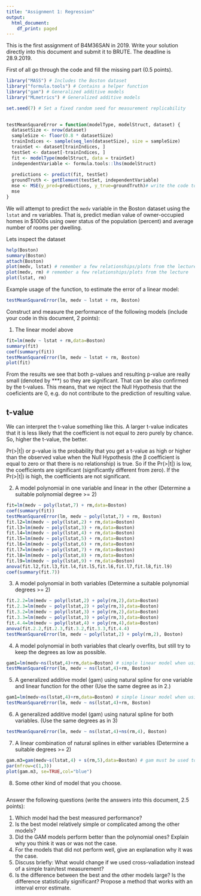 ```yaml
---
title: "Assignment 1: Regression"
output:
  html_document:
    df_print: paged
---
```


This is the first assignment of B4M36SAN in 2019.
Write your solution directly into this document and submit it to BRUTE.
The deadline is 28.9.2019.

First of all go through the code and fill the missing part (0.5 points).

```r
library("MASS") # Includes the Boston dataset
library("formula.tools") # Contains a helper function
library("gam") # Generalized additive models
library("MLmetrics") # Generalized additive models

set.seed(7) # Set a fixed random seed for measurement replicability
    

testMeanSquareError = function(modelType, modelStruct, dataset) {
  datasetSize <- nrow(dataset)
  sampleSize <- floor(0.8 * datasetSize)
  trainIndices <- sample(seq_len(datasetSize), size = sampleSize)
  trainSet <- dataset[trainIndices, ]
  testSet <- dataset[-trainIndices, ]
  fit <- modelType(modelStruct, data = trainSet)
  independentVariable <- formula.tools::lhs(modelStruct)
  
  predictions <- predict(fit, testSet)
  groundTruth <- getElement(testSet, independentVariable)
  mse <- MSE(y_pred=predictions, y_true=groundTruth)# write the code to compute Mean Square Error
  mse
}
```

We will attempt to predict the `medv` variable in the Boston dataset using the `lstat` and `rm` variables.
That is, predict median value of owner-occupied homes in $1000s using ower status of the population (percent)
and average number of rooms per dwelling.

Lets inspect the dataset

```r
help(Boston)
summary(Boston)
attach(Boston)
plot(medv, lstat) # remember a few relationships/plots from the lecture
plot(medv, rm) # remember a few relationships/plots from the lecture
plot(lstat, rm)
```

Example usage of the function, to estimate the error of a linear model:


```r
testMeanSquareError(lm, medv ~ lstat + rm, Boston)
```

Construct and measure the performance of the following models (include your code in this document, 2 points):

1. The linear model above

```r
fit=lm(medv ~ lstat + rm,data=Boston)
summary(fit)
coef(summary(fit))
testMeanSquareError(lm, medv ~ lstat + rm, Boston)
plot(fit)
```

From the results we see that both p-values and resulting p-value are really small (denoted by ***) so they are significant.
That can be also confirmed by the t-values. This means, that we reject the Null Hypothesis that the coeficients are 0, e.g. do
not contribute to the prediction of resulting value.

## t-value

We can interpret the t-value something like this. A larger t-value indicates that it is less likely that the coefficient is not equal to zero purely by chance. So, higher the t-value, the better.

Pr(>|t|) or p-value is the probability that you get a t-value as high or higher than the observed value when the Null Hypothesis (the β coefficient is equal to zero or that there is no relationship) is true. So if the Pr(>|t|) is low, the coefficients are significant (significantly different from zero). If the Pr(>|t|) is high, the coefficients are not significant.

2. A model polynomial in one variable and linear in the other (Determine a suitable polynomial degree >= 2)

```r
fit=lm(medv ~ poly(lstat,7) + rm,data=Boston)
coef(summary(fit))
testMeanSquareError(lm, medv ~ poly(lstat,7) + rm, Boston)
fit.l2=lm(medv ~ poly(lstat,2) + rm,data=Boston)
fit.l3=lm(medv ~ poly(lstat,3) + rm,data=Boston)
fit.l4=lm(medv ~ poly(lstat,4) + rm,data=Boston)
fit.l5=lm(medv ~ poly(lstat,5) + rm,data=Boston)
fit.l6=lm(medv ~ poly(lstat,6) + rm,data=Boston)
fit.l7=lm(medv ~ poly(lstat,7) + rm,data=Boston)
fit.l8=lm(medv ~ poly(lstat,8) + rm,data=Boston)
fit.l9=lm(medv ~ poly(lstat,9) + rm,data=Boston)
anova(fit.l2,fit.l3,fit.l4,fit.l5,fit.l6,fit.l7,fit.l8,fit.l9)
coef(summary(fit.7))
```

3. A model polynomial in both variables (Determine a suitable polynomial degrees >= 2)

```r
fit.2.2=lm(medv ~ poly(lstat,2) + poly(rm,2),data=Boston)
fit.2.3=lm(medv ~ poly(lstat,2) + poly(rm,3),data=Boston)
fit.3.2=lm(medv ~ poly(lstat,3) + poly(rm,2),data=Boston)
fit.3.3=lm(medv ~ poly(lstat,3) + poly(rm,3),data=Boston)
fit.4.4=lm(medv ~ poly(lstat,4) + poly(rm,4),data=Boston)
anova(fit.2.2,fit.2.3,fit.3.2,fit.3.3,fit.4.4)
testMeanSquareError(lm, medv ~ poly(lstat,2) + poly(rm,2), Boston)
```

4. A model polynomial in both variables that clearly overfits, but still try to keep the degrees as low as possible.

```r
gam1=lm(medv~ns(lstat,4)+rm,data=Boston) # simple linear model when using bs() and ns()
testMeanSquareError(lm, medv ~ ns(lstat,4)+rm, Boston)

```

5. A generalized additive model (gam) using natural spline for one variable and linear function for the other (Use the same degree as in 2.)

```r
gam1=lm(medv~ns(lstat,4)+rm,data=Boston) # simple linear model when using bs() and ns()
testMeanSquareError(lm, medv ~ ns(lstat,4)+rm, Boston)
```

6. A generalized additive model (gam) using natural spline for both variables. (Use the same degrees as in 3)

```r
testMeanSquareError(lm, medv ~ ns(lstat,4)+ns(rm,4), Boston)
```

7. A linear combination of natural splines in either variables (Determine a suitable degrees >= 2)

```r
gam.m3=gam(medv~s(lstat,4) + s(rm,5),data=Boston) # gam must be used to compile smoothing splines and/or local regression
par(mfrow=c(1,3))
plot(gam.m3, se=TRUE,col="blue")
```

8. Some other kind of model that you choose.

```r
```

Answer the following questions (write the answers into this document, 2.5 points):

1. Which model had the best measured performance?
2. Is the best model relatively simple or complicated among the other models? 
3. Did the GAM models perform better than the polynomial ones? Explain why you think it was or was not the case. 
4. For the models that did not perform well, give an explanation why it was the case.
5. Discuss briefly: What would change if we used cross-valiadation instead of a simple train/test measurement?
6. Is the difference between the best and the other models large? Is the difference statistically significant? Propose a method that works with an interval error estimate.
